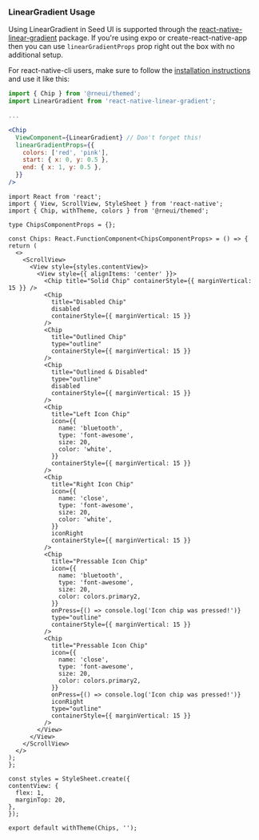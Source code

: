 <!-- The react-native-linear-gradient is not configured with snack so the usage guide is added here to be displayed in documentation. -->

### LinearGradient Usage

Using LinearGradient in Seed UI is supported through the
[react-native-linear-gradient](https://github.com/react-native-community/react-native-linear-gradient)
package. If you're using expo or create-react-native-app then you can use
`linearGradientProps` prop right out the box with no additional setup.

For react-native-cli users, make sure to follow the
[installation instructions](https://github.com/react-native-community/react-native-linear-gradient#add-it-to-your-project)
and use it like this:

```jsx
import { Chip } from '@rneui/themed';
import LinearGradient from 'react-native-linear-gradient';

...

<Chip
  ViewComponent={LinearGradient} // Don't forget this!
  linearGradientProps={{
    colors: ['red', 'pink'],
    start: { x: 0, y: 0.5 },
    end: { x: 1, y: 0.5 },
  }}
/>
```

```SnackPlayer name=RNE Chip
import React from 'react';
import { View, ScrollView, StyleSheet } from 'react-native';
import { Chip, withTheme, colors } from '@rneui/themed';

type ChipsComponentProps = {};

const Chips: React.FunctionComponent<ChipsComponentProps> = () => {
return (
  <>
    <ScrollView>
      <View style={styles.contentView}>
        <View style={{ alignItems: 'center' }}>
          <Chip title="Solid Chip" containerStyle={{ marginVertical: 15 }} />
          <Chip
            title="Disabled Chip"
            disabled
            containerStyle={{ marginVertical: 15 }}
          />
          <Chip
            title="Outlined Chip"
            type="outline"
            containerStyle={{ marginVertical: 15 }}
          />
          <Chip
            title="Outlined & Disabled"
            type="outline"
            disabled
            containerStyle={{ marginVertical: 15 }}
          />
          <Chip
            title="Left Icon Chip"
            icon={{
              name: 'bluetooth',
              type: 'font-awesome',
              size: 20,
              color: 'white',
            }}
            containerStyle={{ marginVertical: 15 }}
          />
          <Chip
            title="Right Icon Chip"
            icon={{
              name: 'close',
              type: 'font-awesome',
              size: 20,
              color: 'white',
            }}
            iconRight
            containerStyle={{ marginVertical: 15 }}
          />
          <Chip
            title="Pressable Icon Chip"
            icon={{
              name: 'bluetooth',
              type: 'font-awesome',
              size: 20,
              color: colors.primary2,
            }}
            onPress={() => console.log('Icon chip was pressed!')}
            type="outline"
            containerStyle={{ marginVertical: 15 }}
          />
          <Chip
            title="Pressable Icon Chip"
            icon={{
              name: 'close',
              type: 'font-awesome',
              size: 20,
              color: colors.primary2,
            }}
            onPress={() => console.log('Icon chip was pressed!')}
            iconRight
            type="outline"
            containerStyle={{ marginVertical: 15 }}
          />
        </View>
      </View>
    </ScrollView>
  </>
);
};

const styles = StyleSheet.create({
contentView: {
  flex: 1,
  marginTop: 20,
},
});

export default withTheme(Chips, '');
```
